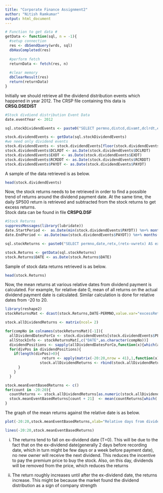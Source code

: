 ```yaml
---
title: "Corporate Finance Assignment2"
author: "Nitish Ramkumar"
output: html_document
---
```

```r
# Function to get data #
getData <- function(sql, n = -1){
  #setup connection
  res <- dbSendQuery(wrds, sql)
  dbHasCompleted(res)
  
  #perform fetch
  returnData <- fetch(res, n)
  
  #clear memory
  dbClearResult(res)
  return(returnData)
}
```

Initially we should retrieve all the dividend distribution events which happened in year 2012. The CRSP file containing this data is **CRSQ.DSEDIST**

```r
#Stock divdiend distribution Event Data
date.eventYear <- 2012

sql.stockDividendEvents <- paste0("SELECT permno,distcd,divamt,dclrdt,exdt,rcrddt,paydt FROM CRSPQ.DSEDIST WHERE year(paydt) = ",date.eventYear) 

stock.dividendEvents <- getData(sql.stockDividendEvents)
#we need only dividend events
stock.dividendEvents <- stock.dividendEvents[floor(stock.dividendEvents$DISTCD/1000) %in% c(1,2,5),]
stock.dividendEvents$DCLRDT <- as.Date(stock.dividendEvents$DCLRDT)
stock.dividendEvents$EXDT <- as.Date(stock.dividendEvents$EXDT)
stock.dividendEvents$RCRDDT <- as.Date(stock.dividendEvents$RCRDDT)
stock.dividendEvents$PAYDT <- as.Date(stock.dividendEvents$PAYDT)
```

A sample of the data retrieved is as below.
```r
head(stock.dividendEvents)
```

Now, the stock returns needs to be retrieved in order to find a possible trend of returns around the dividend payment date. At the same time, the daily SP500 return is retrieved and subtracted from the stock returns to get excess returns.  
Stock data can be found in file **CRSPQ.DSF**  

```r
#Stock Returns
suppressMessages(library(lubridate))
date.StartPeriod <-  as.Date(min(stock.dividendEvents$PAYDT)) %m+% months(-6)
date.EndPeriod <- as.Date(max(stock.dividendEvents$PAYDT)) %m+% months(6)

sql.stockReturns <- paste0("SELECT permno,date,retx,(retx-vwretx) AS excessRet FROM CRSPQ.DSF dsf INNER JOIN CRSPQ.DSP500 sp ON dsf.date = sp.caldt WHERE date between '",format(date.StartPeriod,"%d%b%Y"),"'d AND '",format(date.EndPeriod,"%d%b%Y"),"'d AND permno IN (",paste0(stock.dividendEvents$PERMNO,collapse = ","),")")

stock.Returns <- getData(sql.stockReturns)
stock.Returns$DATE <- as.Date(stock.Returns$DATE)
```

Sample of stock data returns retrieved is as below.
```r
head(stock.Returns)
```

Now, the mean returns at various relative dates from dividend payment is calculated. For example, for relative date 0, mean of all returns on the actual dividend payment date is calculated. Similar calculation is done for relative dates from -20 to 20.    

```r
library(reshape2)
stockReturnsMat <- dcast(stock.Returns,DATE~PERMNO,value.var="excessRet")

stock.allDividendReturns <- matrix(ncol= 2)

for(compNo in colnames(stockReturnsMat)[-1]){
  allDividendDatesForCo <- stock.dividendEvents[stock.dividendEvents$PERMNO == compNo,"EXDT"]
  allStockInfo <- stockReturnsMat[,c("DATE",as.character(compNo))]
  dividendPositions <- sapply(allDividendDatesForCo,function(x){which(allStockInfo$DATE == x)})
  for(divPos in dividendPositions){
    if(length(divPos)>0){
                 return <- apply(matrix(-20:20,nrow = 41),1,function(x){allStockInfo[divPos+x,2]})
                stock.allDividendReturns <- rbind(stock.allDividendReturns,cbind(-20:20,return))
      }
    }
  }

stock.meanEventBasedReturns <- c()
for(count in -20:20){
  countReturns <- stock.allDividendReturns[as.numeric(stock.allDividendReturns[,1]) == count,2]
  stock.meanEventBasedReturns[count + 21]  <- mean(countReturns[which(!is.na(countReturns))])
}

```

The graph of the mean returns against the relative date is as below.

```r
plot(-20:20,stock.meanEventBasedReturns,xlab="Relative days from dividend payment",ylab="Daily returns",main = "Change in excess returns based on dividend distribution")

lines(-20:20,stock.meanEventBasedReturns)

```

i) The returns tend to fall on ex-dividend date (T=0). This will be due to the fact that on the ex-dividend date(generally 2 days before recording date, which in turn might be few days or a week before payment date), no new owner will receive the next dividend. This reduces the incentive to pay the premium price to buy the stock. Also, on this day, dividends will be removed from the price, which reduces the returns  
  
ii) The return roughly increases until after the ex-dividend date, the returns increase. This might be because the market found the dividend distribution as a sign of company strength


